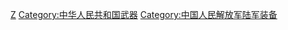 {{Commonscat|Armored fighting vehicles of China}}
{{Catmore}}

[[Category:各國裝甲戰鬥車輛|Z]]
[[Category:中华人民共和国武器|Category:中华人民共和国武器]]
[[Category:中国人民解放军陆军装备|Category:中国人民解放军陆军装备]]